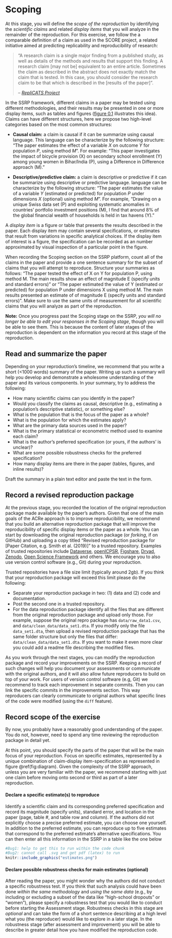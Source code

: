 # Scoping

At this stage, you will define the *scope of the reproduction* by identifying the *scientific claims* and related *display items* that you will analyze in the remainder of the reproduction. For this exercise, we follow the a comparable definition of a claim as used in the SCORE project, a related initiative aimed at predicting replicability and reproducibility of research:  

>"A research claim is a single major finding from a published study, as well as details of the methods and results that support this finding. A research claim [may not be] equivalent to an entire article. Sometimes the claim as described in the abstract does not exactly match the claim that is tested. In this case, you should consider the research claim to be that which is described in the [results of the paper]".
>
> -- <cite>[RepliCATS Project](https://replicats.research.unimelb.edu.au/#tab301) </cite>


In the SSRP framework, different claims in a paper may be tested using different methodologies, and their results may be presented in one or more display items, such as tables and figures ([figure 0.1](#fig:diagram) illustrates this idea). Claims can have different structures, here we propose two high-level categories based on the most common structures:

- **Causal claim:** a claim is causal if it can be summarize using causal language. This language can be characterize by the following structure: "The paper estimates the effect of a variable *X* on outcome *Y* for population *P*, using method *M*". For example: "This paper investigates the impact of bicycle provision (X) on secondary school enrollment (Y) among young women in Bihar/India (P), using a Difference in Difference approach (M)."    

- **Descriptive/predictive claim:** a claim is descriptive or predictive if it can be summarize using descriptive or predictive language. language can be characterize by the following structure: "The paper estimates the value of a variable *Y* (estimated or predicted) for population *P* under dimensions *X* (optional) using method *M*". For example, "Drawing on a unique Swiss data set (P) and exploiting systematic anomalies in countries' portfolio investment positions (M), I find that around 8% of the global financial wealth of households is held in tax havens (Y)."  
    
A *display item* is a figure or table that presents the results described in the paper. Each display item may contain several specifications, or estimates that result from variations in specific analytical choices. If the display item of interest is a figure, the specification can be recorded as an number approximated by visual inspection of a particular point in the figure. 

When recording the Scoping section on the SSRP platform, count all of the claims in the paper and provide a one sentence summary for the subset of claims that you will attempt to reproduce. Structure your summaries as follows: "The paper tested the effect of X on Y for population P, using method M. The main results show an effect of magnitude E (specify units and standard errors)" or "The paper estimated the value of Y (estimated or predicted) for population P under dimensions X using method M. The main results presented an estimate of of magnitude E (specify units and standard errors)". Make sure to use the same units of measurement for all scientific claims that you will analyze as part of the reproduction.

**Note:** Once you progress past the Scoping stage on the SSRP, *you will no longer be able to edit your responses in the Scoping stage*, though you will be able to see them. This is because the content of later stages of the reproduction is dependent on the information you record at this stage of the reproduction.


## Read and summarize the paper {#read-sum}


Depending on your reproduction's timeline, we recommend that you write a short (<1000 words) summary of the paper. Writing up such a summary will help you develop and demonstrate a wholesome understanding of the paper and its various components. In your summary, try to address the following:  

- How many scientific claims can you identify in the paper? 
- Would you classify the claims as causal, descriptive (e.g., estimating a population's descriptive statistic), or something else?  
- What is the population that is the focus of the paper as a whole?  
- What is the population for which the estimates apply?  
- What are the primary data sources used in the paper?  
- What is the primary statistical or econometric method used to examine each claim?  
- What is the author's preferred specification (or yours, if the authors' is unclear)?  
- What are some possible robustness checks for the preferred specification?    
- How many display items are there in the paper (tables, figures, and inline results)?  

Draft the summary in a plain text editor and paste the text in the form.  

## Record a revised reproduction package  

At the previous stage, you recorded the location of the original reproduction package made available by the paper's authors. Given that one of the main goals of the ACRe approach is to improve reproducibility, we recommend that you build an alternative reproduction package that will improve the reproducibility of specific display items or the paper as a whole. 
You can start by downloading the original reproduction package (or *forking*, if on GitHub) and uploading a copy titled "Revised reproduction package for [Paper Citation, e.g. Smith et al. (2019)]" to a trusted repository. Examples of trusted repositories include [Dataverse](https://dataverse.org/), [openICPSR](https://www.openicpsr.org/openicpsr/), [Figshare](https://figshare.com), [Dryad](https://datadryad.org/stash), [Zenodo](https://about.zenodo.org/), [Open Science Framework](osf.io/) and others. We encourage you to also use version control software (e.g., Git) during your reproduction.

Trusted repositories have a file size limit (typically around 2gb). If you think that your reproduction package will exceed this limit please do the following:   

- Separate your reproduction package in two: (1) data and (2) code and documentation.    
- Post the second one in a trusted repository.     
- For the data reproduction package identify all the files that are different from the original reproduction package and upload only those. For example, suppose the original repro package has `data/raw_data1.csv`, and `data/clean_data/data_set1.dta`. If you modify only the file `data_set1.dta`, then upload a revised reproduction package that has the same folder structure but only the files that differ: `data/clean_data/data_set1.dta`. If you want to make it even more clear you could add a readme file describing the modified files. 


As you work through the next stages, you can modify the reproduction package and record your improvements on the SSRP. Keeping a record of such changes will help you document your assessments or communicate with the original authors, and it will also allow future reproducers to build on top of your work. For users of version control software (e.g, Git) we recommend to track each improvement in separate commits. Then you can link the specific commits in the improvements section. This way reproducers can clearly communicate to original authors what specific lines of the code were modified (using the `diff` feature). 


## Record scope of the exercise {#declare-estimates}

By now, you probably have a reasonably good understanding of the paper. You do not, however, need to spend any time reviewing the reproduction package in detail yet.

At this point, you should specify the parts of the paper that will be the main focus of your reproduction. Focus on specific estimates, represented by a unique combination of claim-display item-specification as represented in figure \@ref(fig:diagram). Given the complexity of the SSRP approach, unless you are very familiar with the paper, we recommend starting with just one claim before moving onto second or third as part of a later reproduction.

#### Declare a specific estimate(s) to reproduce {-}    

Identify a scientific claim and its corresponding preferred specification and record its magnitude (specify units), standard error, and location in the paper (page, table #, and table row and column). If the authors did not explicitly choose a precise preferred estimate, you can choose one yourself. In addition to the preferred estimate, you can reproduce up to five estimates that correspond to the preferred estimate's alternative specifications. You can then enter all this information in the SSRP in a table like the one below

```r
#Bug1: help to get this to run within the code chunk
#Bug2: cannot call .svg and get pdf (latex) to run
knitr::include_graphics("estimates.png")
```

#### Declare possible robustness checks for main estimates (optional) {-}    
After reading the paper, you might wonder why the authors did not conduct a specific robustness test. If you think that such analysis could have been done *within the same methodology* and *using the same data* (e.g., by including or excluding a subset of the data like "high-school dropouts" or "women"), please specify a robustness test that you would like to conduct before starting the Assessment stage. Robustness checks in this stage are *optional* and can take the form of a short sentence describing at a high level what you (the reproducer) would like to explore in a later stage. In the robustness stage (after assessment and improvement) you will be able to describe in greater detail how you have modified the reproduction code.
